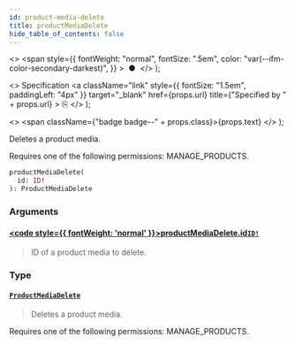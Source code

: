 ```yaml
---
id: product-media-delete
title: productMediaDelete
hide_table_of_contents: false
---
```


  <>
    <span
      style={{
        fontWeight: "normal",
        fontSize: ".5em",
        color: "var(--ifm-color-secondary-darkest)",
      }}
    >
      &nbsp;●&nbsp;
    </span>
  </>
);

  <>
    Specification
    <a
      className="link"
      style={{ fontSize: "1.5em", paddingLeft: "4px" }}
      target="\_blank"
      href={props.url}
      title={"Specified by " + props.url}
    >
      ⎘
    </a>
  </>
);

  <>
    <span className={"badge badge--" + props.class}>{props.text}</span>
  </>
);

Deletes a product media.

Requires one of the following permissions: MANAGE_PRODUCTS.

```graphql
productMediaDelete(
  id: ID!
): ProductMediaDelete
```

### Arguments

#### [<code style={{ fontWeight: 'normal' }}>productMediaDelete.<b>id</b></code>](#)<Bullet />[`ID!`](../../../storefront/miscellaneous/scalars/id) <Badge class="secondary" text="non-null"/> <Badge class="secondary" text="scalar"/>

> ID of a product media to delete.

### Type

#### [`ProductMediaDelete`](../../../storefront/products/objects/product-media-delete) <Badge class="secondary" text="object"/>

> Deletes a product media.

Requires one of the following permissions: MANAGE_PRODUCTS.

>
